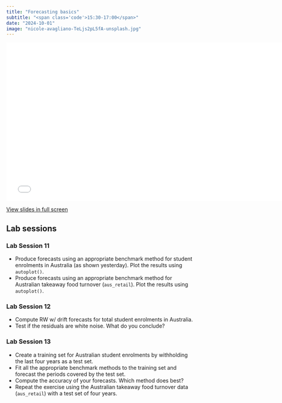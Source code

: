 ```yaml
---
title: "Forecasting basics"
subtitle: "<span class='code'>15:30-17:00</span>"
date: "2024-10-01"
image: "nicole-avagliano-TeLjs2pL5fA-unsplash.jpg"
---
```


<!-- Materials will be distributed sooner to the event. -->

```{=html}
<embed src="../../materials/06_forecasting.pdf" type="application/pdf" width="750px" height="420px">
```

[View slides in full screen](../../materials/06_forecasting.pdf)

## Lab sessions

### Lab Session 11


 * Produce forecasts using an appropriate benchmark method for student enrolments in Australia (as shown yesterday). Plot the results using `autoplot()`.
 * Produce forecasts using an appropriate benchmark method for Australian takeaway food turnover (`aus_retail`). Plot the results using `autoplot()`.

### Lab Session 12

  * Compute RW w/ drift forecasts for total student enrolments in Australia.
  * Test if the residuals are white noise. What do you conclude?

### Lab Session 13

 * Create a training set for Australian student enrolments by withholding the last four years as a test set.
 * Fit all the appropriate benchmark methods to the training set and forecast the periods covered by the test set.
 * Compute the accuracy of your forecasts. Which method does best?
 * Repeat the exercise using the Australian takeaway food turnover data (`aus_retail`) with a test set of four years.
